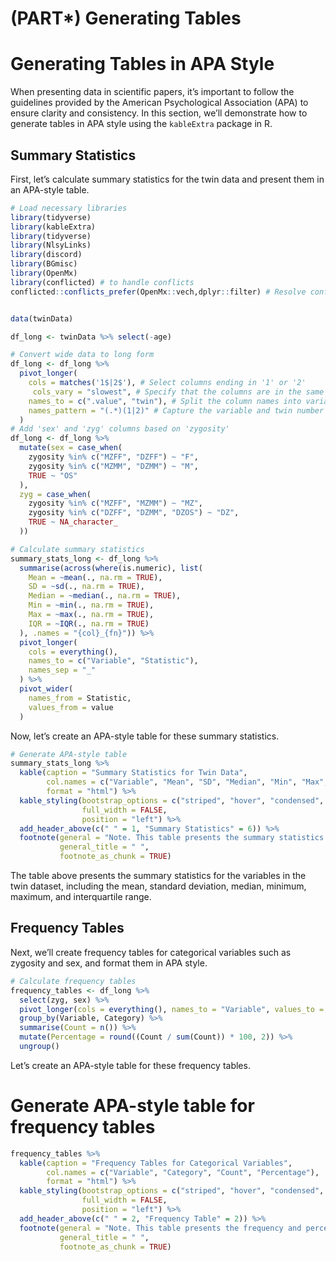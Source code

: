 # (PART\*) Generating Tables {-}

# Generating Tables in APA Style

When presenting data in scientific papers, it's important to follow the guidelines provided by the American Psychological Association (APA) to ensure clarity and consistency. In this section, we'll demonstrate how to generate tables in APA style using the `kableExtra` package in R.

## Summary Statistics

First, let's calculate summary statistics for the twin data and present them in an APA-style table.

```r
# Load necessary libraries
library(tidyverse)
library(kableExtra)
library(tidyverse)
library(NlsyLinks)
library(discord)
library(BGmisc)
library(OpenMx)
library(conflicted) # to handle conflicts
conflicted::conflicts_prefer(OpenMx::vech,dplyr::filter) # Resolve conflicts


data(twinData)

df_long <- twinData %>% select(-age)
```

```r
# Convert wide data to long form
df_long <- df_long %>%
  pivot_longer(
    cols = matches('1$|2$'), # Select columns ending in '1' or '2'
     cols_vary = "slowest", # Specify that the columns are in the same order for each twin
    names_to = c(".value", "twin"), # Split the column names into variable and twin number
    names_pattern = "(.*)(1|2)" # Capture the variable and twin number
  )
# Add 'sex' and 'zyg' columns based on 'zygosity'
df_long <- df_long %>%
  mutate(sex = case_when(
    zygosity %in% c("MZFF", "DZFF") ~ "F",
    zygosity %in% c("MZMM", "DZMM") ~ "M",
    TRUE ~ "OS"
  ),
  zyg = case_when(
    zygosity %in% c("MZFF", "MZMM") ~ "MZ",
    zygosity %in% c("DZFF", "DZMM", "DZOS") ~ "DZ",
    TRUE ~ NA_character_
  ))
```
```r
# Calculate summary statistics
summary_stats_long <- df_long %>%
  summarise(across(where(is.numeric), list(
    Mean = ~mean(., na.rm = TRUE),
    SD = ~sd(., na.rm = TRUE),
    Median = ~median(., na.rm = TRUE),
    Min = ~min(., na.rm = TRUE),
    Max = ~max(., na.rm = TRUE),
    IQR = ~IQR(., na.rm = TRUE)
  ), .names = "{col}_{fn}")) %>%
  pivot_longer(
    cols = everything(),
    names_to = c("Variable", "Statistic"),
    names_sep = "_"
  ) %>%
  pivot_wider(
    names_from = Statistic,
    values_from = value
  )
```

Now, let's create an APA-style table for these summary statistics.

```r
# Generate APA-style table
summary_stats_long %>%
  kable(caption = "Summary Statistics for Twin Data",
        col.names = c("Variable", "Mean", "SD", "Median", "Min", "Max", "IQR"),
        format = "html") %>%
  kable_styling(bootstrap_options = c("striped", "hover", "condensed", "responsive"),
                full_width = FALSE,
                position = "left") %>%
  add_header_above(c(" " = 1, "Summary Statistics" = 6)) %>%
  footnote(general = "Note. This table presents the summary statistics for the variables in the twin dataset.",
           general_title = " ",
           footnote_as_chunk = TRUE)
```

The table above presents the summary statistics for the variables in the twin dataset, including the mean, standard deviation, median, minimum, maximum, and interquartile range.


## Frequency Tables
Next, we'll create frequency tables for categorical variables such as zygosity and sex, and format them in APA style.

```r
# Calculate frequency tables
frequency_tables <- df_long %>%
  select(zyg, sex) %>%
  pivot_longer(cols = everything(), names_to = "Variable", values_to = "Category") %>%
  group_by(Variable, Category) %>%
  summarise(Count = n()) %>%
  mutate(Percentage = round((Count / sum(Count)) * 100, 2)) %>%
  ungroup()
```
Let's create an APA-style table for these frequency tables.

# Generate APA-style table for frequency tables


```r
frequency_tables %>%
  kable(caption = "Frequency Tables for Categorical Variables",
        col.names = c("Variable", "Category", "Count", "Percentage"),
        format = "html") %>%
  kable_styling(bootstrap_options = c("striped", "hover", "condensed", "responsive"),
                full_width = FALSE,
                position = "left") %>%
  add_header_above(c(" " = 2, "Frequency Table" = 2)) %>%
  footnote(general = "Note. This table presents the frequency and percentage of categories for zygosity and sex in the twin dataset.",
           general_title = " ",
           footnote_as_chunk = TRUE)
```
